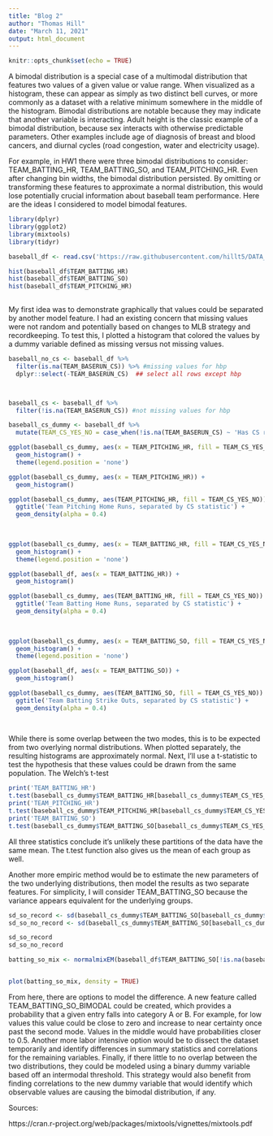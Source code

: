 ```yaml
---
title: "Blog 2"
author: "Thomas Hill"
date: "March 11, 2021"
output: html_document
---
```


```r
knitr::opts_chunk$set(echo = TRUE)
```

A bimodal distribution is a special case of a multimodal distribution that features two values of a given value or value range. When visualized as a histogram, these can appear as simply as two distinct bell curves, or more commonly as a dataset with a relative minimum somewhere in the middle of the histogram. Bimodal distributions are notable because they may indicate that another variable is interacting. Adult height is the classic example of a bimodal distribution, because sex interacts with otherwise predictable parameters. Other examples include age of diagnosis of breast and blood cancers, and diurnal cycles (road congestion, water and electricity usage). 

For example, in HW1 there were three bimodal distributions to consider: TEAM_BATTING_HR, TEAM_BATTING_SO, and TEAM_PITCHING_HR. Even after changing bin widths, the bimodal distribution persisted. By omitting or transforming these features to approximate a normal distribution, this would lose potentially crucial information about baseball team performance. Here are the ideas I considered to model bimodal features. 

```r

library(dplyr)
library(ggplot2)
library(mixtools)
library(tidyr)

```


```r

baseball_df <- read.csv('https://raw.githubusercontent.com/hillt5/DATA_621/master/HW1/moneyball-training-data.csv')

```


```r

hist(baseball_df$TEAM_BATTING_HR)
hist(baseball_df$TEAM_BATTING_SO)
hist(baseball_df$TEAM_PITCHING_HR)
 
``` 

My first idea was to demonstrate graphically that values could be separated by another model feature. I had an existing concern that missing values were not random and potentially based on changes to MLB strategy and recordkeeping. To test this, I plotted a histogram that colored the values by a dummy variable defined as missing versus not missing values.  

```r


baseball_no_cs <- baseball_df %>%    
  filter(is.na(TEAM_BASERUN_CS)) %>% #missing values for hbp
  dplyr::select(-TEAM_BASERUN_CS)  ## select all rows except hbp



baseball_cs <- baseball_df %>%
  filter(!is.na(TEAM_BASERUN_CS)) #not missing values for hbp

```


```r

baseball_cs_dummy <- baseball_df %>%
  mutate(TEAM_CS_YES_NO = case_when(!is.na(TEAM_BASERUN_CS) ~ 'Has CS record', is.na(TEAM_BASERUN_CS) ~ 'Has no CS record')) 

ggplot(baseball_cs_dummy, aes(x = TEAM_PITCHING_HR, fill = TEAM_CS_YES_NO)) +
  geom_histogram() +
  theme(legend.position = 'none')

ggplot(baseball_cs_dummy, aes(x = TEAM_PITCHING_HR)) +
  geom_histogram()

```

```r

ggplot(baseball_cs_dummy, aes(TEAM_PITCHING_HR, fill = TEAM_CS_YES_NO)) +
  ggtitle('Team Pitching Home Runs, separated by CS statistic') +
  geom_density(alpha = 0.4)
  
  
```

```r


ggplot(baseball_cs_dummy, aes(x = TEAM_BATTING_HR, fill = TEAM_CS_YES_NO)) +
  geom_histogram() +
  theme(legend.position = 'none')

ggplot(baseball_df, aes(x = TEAM_BATTING_HR)) +
  geom_histogram()

```


```r

ggplot(baseball_cs_dummy, aes(TEAM_BATTING_HR, fill = TEAM_CS_YES_NO)) +
  ggtitle('Team Batting Home Runs, separated by CS statistic') +
  geom_density(alpha = 0.4)
  
 
```


```r


ggplot(baseball_cs_dummy, aes(x = TEAM_BATTING_SO, fill = TEAM_CS_YES_NO)) +
  geom_histogram() +
  theme(legend.position = 'none')

ggplot(baseball_df, aes(x = TEAM_BATTING_SO)) +
  geom_histogram()

```

```r

ggplot(baseball_cs_dummy, aes(TEAM_BATTING_SO, fill = TEAM_CS_YES_NO)) +
  ggtitle('Team Batting Strike Outs, separated by CS statistic') +
  geom_density(alpha = 0.4)
  
 
```


While there is some overlap between the two modes, this is to be expected from two overlying normal distributions. When plotted separately, the resulting histograms are approximately normal. Next, I’ll use a t-statistic to test the hypothesis that these values could be drawn from the same population. The Welch's t-test

 

```r
print('TEAM_BATTING_HR')
t.test(baseball_cs_dummy$TEAM_BATTING_HR[baseball_cs_dummy$TEAM_CS_YES_NO == 'Has CS record'], baseball_cs_dummy$TEAM_BATTING_HR[baseball_cs_dummy$TEAM_CS_YES_NO == 'Has no CS record'])
print('TEAM_PITCHING_HR')
t.test(baseball_cs_dummy$TEAM_PITCHING_HR[baseball_cs_dummy$TEAM_CS_YES_NO == 'Has CS record'], baseball_cs_dummy$TEAM_PITCHING_HR[baseball_cs_dummy$TEAM_CS_YES_NO == 'Has no CS record'])
print('TEAM_BATTING_SO')
t.test(baseball_cs_dummy$TEAM_BATTING_SO[baseball_cs_dummy$TEAM_CS_YES_NO == 'Has CS record'], baseball_cs_dummy$TEAM_BATTING_SO[baseball_cs_dummy$TEAM_CS_YES_NO == 'Has no CS record'])

``` 

 
All three statistics conclude it's unlikely these partitions of the data have the same mean. The t.test function also gives us the mean of each group as well.




Another more empiric method would be to estimate the new parameters of the two underlying distributions, then model the results as two separate features. For simplicity, I will consider TEAM_BATTING_SO because the variance appears equivalent for the underlying groups. 

```r

sd_so_record <- sd(baseball_cs_dummy$TEAM_BATTING_SO[baseball_cs_dummy$TEAM_CS_YES_NO == 'Has CS record'])
sd_so_no_record <- sd(baseball_cs_dummy$TEAM_BATTING_SO[baseball_cs_dummy$TEAM_CS_YES_NO == 'Has no CS record'], na.rm = TRUE)

sd_so_record
sd_so_no_record

batting_so_mix <- normalmixEM(baseball_df$TEAM_BATTING_SO[!is.na(baseball_df$TEAM_BATTING_SO)], lambda = 0.5, mu = c(517.1955, 832.9023), sigma = c(sd_so_record, sd_so_no_record)) 


plot(batting_so_mix, density = TRUE)

``` 

 

From here, there are options to model the difference. A new feature called TEAM_BATTING_SO_BIMODAL could be created, which provides a probability that a given entry falls into category A or B. For example, for low values this value could be close to zero and increase to near certainty once past the second mode. Values in the middle would have probabilities closer to 0.5. Another more labor intensive option would be to dissect the dataset temporarily and identify differences in summary statistics and correlations for the remaining variables. Finally, if there little to no overlap between the two distributions, they could be modeled using a binary dummy variable based off an intermodal threshold. This strategy would also benefit from finding correlations to the new dummy variable that would identify which observable values are causing the bimodal distribution, if any. 



Sources:

https://cran.r-project.org/web/packages/mixtools/vignettes/mixtools.pdf 

